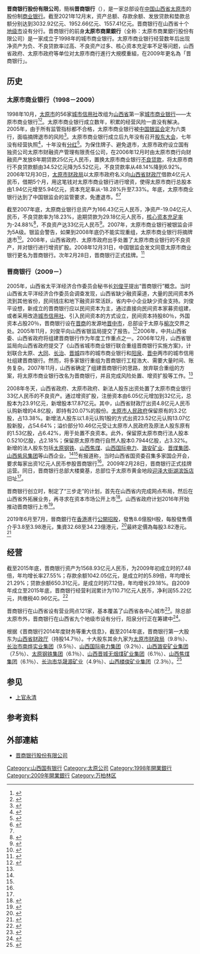 {{coord|37.81803|112.52941|display=title}}
{{Infobox_Company
| company_name_zh = 晋商银行股份有限公司|
| company_name_en = Jinshang Bank Company Limited
| company_name = 晋商银行
| company_logo = [[File:Jinshang_Bank_Logo.jpg|200px]]
| company_type = 
| market_information = 
| company_slogan = 
| predecessor = 太原市商业银行
| foundation = 2009年2月28日
| location = {{CHN}}[[山西省|山西省]][[太原市|太原市]][[小店区|小店区]]长风街59号
| zip code = 
| industry = [[金融业|金融业]]
| key_people = 董事长：[[郝强|郝强]]
| area_served = 山西省
| major_shareholder = [[山西省财政厅|山西省财政厅]]（12.25％）<br>[[华能资本服务有限公司|华能资本服务有限公司]]（10.28％）<br>[[太原市财政局|太原市财政局]]（7.98％）<br>[[长治市南烨实业集团有限公司|长治市南烨实业集团有限公司]]（7.72％）<br>[[山西潞安矿业（集团）有限责任公司|山西潞安矿业（集团）有限责任公司]]（6.15％）<br>[[山西国际电力集团有限公司|山西国际电力集团有限公司]]（5.14％）<br>[[山西焦煤集团有限责任公司|山西焦煤集团有限责任公司]]（4.99％）<br>[[长治市华晟源矿业有限公司|长治市华晟源矿业有限公司]]（4.02％）<br>
| sales = 
| asset = 
| profit = 
| market_value = 
| num_employees = 
| products = 
| revenue = 53.90亿元人民币（2021年）<ref name=report2021>{{cite web|title=晉商銀行股份有限公司 2021 年度報告|url=http://www.jshbank.com/data/tosend/resource/upload/20220427/4e411fa9-d939-496b-a76a-938bd842b2c7.pdf | access-date=2022-06-16 }}</ref>
| operating_income = 16.91亿元人民币（2021年）<ref name=report2021/>
| net_income = 14.8亿元人民币（2019年）<ref name=report2019/>
| locations = 159家营业网点
| homepage = {{URL|https://www.jshbank.com/}}
}}
'''晋商银行股份有限公司'''，簡稱'''晋商银行'''（{{hkex|2558}}），是一家总部设在[[中国|中国]][[山西省|山西省]][[太原市|太原市]]的股份制[[商业银行|商业银行]]。截至2021年12月末，资产总额、存款余额、发放贷款和垫款总额分别达到3032.92亿元、1952.66亿元、1557.41亿元。晋商银行在山西省十个[[地级市|地级市]]设有分行。晋商银行的前身'''太原市商業銀行'''（全称：太原市商業銀行股份有限公司）是一家成立于1998年的城市商业银行。太原市商业银行经营数年后出现净资产为负、不良贷款率过高、不良资产过多、核心资本充足率不足等问题，山西省政府、太原市政府等单位对太原市商行進行大規模重組，在2009年更名為「晋商银行」。

== 历史 ==
=== 太原市商业银行（1998－2009） ===
1998年10月，[[太原市|太原市]]的56家[[城市信用社|城市信用社]]改组为[[山西省|山西省]]第一家[[城市商业银行|城市商业银行]]——太原市商业银行<ref name="fhnp">{{cite news|title=凤凰涅槃太原商行拟重组为晋商银行|url=http://money.163.com/08/0118/03/42F834MR002524SC.html|accessdate=2016-03-02|agency=第一财经日报|date=2008-01-18|archive-url=https://web.archive.org/web/20160417002907/http://money.163.com/08/0118/03/42F834MR002524SC.html|archive-date=2016-04-17|dead-url=yes}}</ref><ref name="czgc">{{cite news|title=重组过程一波三折 晋商银行挂牌成立|url=http://stock.hexun.com/2009-02-28/115100222.html|accessdate=2016-03-02|agency=21世纪经济报道|date=2009-02-28|archive-date=2019-06-12|archive-url=https://web.archive.org/web/20190612191330/http://stock.hexun.com/2009-02-28/115100222.html|dead-url=no}}</ref>。太原市商业银行成立数年，积累的经营风险一直没有解决。2005年，由于所有监管指标都不合格，太原市商业银行被[[中国银监会|中国银监会]]定为六类行，面临摘牌退市的风险<ref>{{cite news|title=银监会深圳定调 城商行下一步自找前程|url=http://info.ceo.hc360.com/2005/06/30172514063.shtml|accessdate=2016-03-06|agency=中国网|date=2005-06-30|archive-date=2017-01-12|archive-url=https://web.archive.org/web/20170112040255/http://info.ceo.hc360.com/2005/06/30172514063.shtml|dead-url=no}}</ref>。太原市商业银行成立后九年没有召开[[股东大会|股东大会]]，七年没有经营执照<ref name=pjtb>{{cite news|title=破茧蜕变 晋商银行欲振翅|url=http://paper.people.com.cn/gjjrb/html/2009-01/12/content_174321.htm|accessdate=2016-03-02|agency=国际金融报|date=2009-01-12|archive-date=2016-04-16|archive-url=https://web.archive.org/web/20160416080533/http://paper.people.com.cn/gjjrb/html/2009-01/12/content_174321.htm|dead-url=no}}</ref>，十年没有[[分红|分红]]<ref name="sigeyue">{{cite news|title=晋商银行冲刺 四个月拿下牌照|url=http://finance.qq.com/a/20090407/000014.htm|accessdate=2016-03-02|agency=人民网—中国经济周刊|date=2009-04-07|archive-date=2017-01-12|archive-url=https://web.archive.org/web/20170112040400/http://finance.qq.com/a/20090407/000014.htm|dead-url=no}}</ref>。为保住牌子、避免退市，太原市政府设立国有独资公司太原市财融资产管理有限责任公司，在2006年12月时由太原市商行向财融资产发放8年期贷款25亿元人民币，置换太原市商业银行[[不良贷款|不良贷款]]，将太原市商行不良贷款额由34.52亿元降为5.52亿元，不良贷款率从48.14%降到6.92%。2006年12月30日，[[太原市财政局|太原市财政局]]以太原市政府名义向[[山西省财政厅|山西省财政厅]]借款4亿元人民币，借期5个月，用这笔钱对太原市商业银行进行增资，使得太原市商行总股本由1.94亿元增至5.94亿元，资本充足率从-18.28%升至7.33%。年底，太原市商业银行达到了中国银监会的监管要求，免遭退市。<ref>{{cite web|title=科学监管 鼓励创新，全面推进山西金融机构改革发展|url=http://www.sxdrc.gov.cn/xxlm/tzgg/jjlygg/201108/t20110812_49352.htm|website=山西省发展和改革委员会|accessdate=2016-04-04|archive-url=https://web.archive.org/web/20160425132402/http://www.sxdrc.gov.cn/xxlm/tzgg/jjlygg/201108/t20110812_49352.htm|archive-date=2016-04-25|dead-url=yes}}</ref><ref name=pjtb/>

截至2007年底，太原商业银行总资产为166.43亿元人民币，净资产-19.04亿元人民币，不良贷款率为18.23%，逾期贷款为29.18亿元人民币，[[核心资本充足率|核心资本充足率]]为-24.88%<ref>{{cite news|title=晋商银行净利破10亿 制造业采矿业为主要客户|url=http://money.sohu.com/20130527/n377135070.shtml|accessdate=2016-04-04|agency=理财周报|date=2013-05-27|archive-date=2019-06-13|archive-url=https://web.archive.org/web/20190613043241/http://money.sohu.com/20130527/n377135070.shtml|dead-url=no}}</ref>，不良资产达33亿元人民币<ref name="gjyh">{{cite news|title=政商“关键一环” “圈子”中的上官永清|url=http://news.cb.com.cn/html/economy_9_27839_1.html|accessdate=2016-03-02|agency=中国经营报|date=2015-10-16|deadurl=yes|archiveurl=https://web.archive.org/web/20160420060544/http://news.cb.com.cn/html/economy_9_27839_1.html|archivedate=2016-04-20}}</ref>。2007年，太原市商业银行被银监会评为5A级。银监会警告，如果到2008年底仍不能实现重组，太原市商业银行将摘牌退市<ref name="ccgx">{{cite news|title=上官永清：传承与革新重塑一家商业银行|url=http://finance.sina.com.cn/leadership/mroll/20110511/15509825688.shtml|accessdate=2016-03-02|agency=当代金融家|date=2011-05-11|archive-date=2019-06-05|archive-url=https://web.archive.org/web/20190605143617/http://finance.sina.com.cn/leadership/mroll/20110511/15509825688.shtml|dead-url=no}}</ref>。2008年，山西省政府、太原市政府出手处置了太原市商业银行的不良资产，并对银行进行增资扩股。2008年12月31日，中国银监会发文同意太原市商业银行更名为晋商银行。次年2月28日，晋商银行正式挂牌。<ref>{{cite news|title=晋商银行筹备大事记|url=http://finance.ce.cn/sub/jsyh/200902/27/t20090227_14274473.shtml|accessdate=2016-04-04|agency=中国经济网|date=2009-02-27|archive-date=2019-06-08|archive-url=https://web.archive.org/web/20190608041400/http://finance.ce.cn/sub/jsyh/200902/27/t20090227_14274473.shtml|dead-url=no}}</ref>

=== 晋商银行（2009－）===
2005年，山西省太平洋经济合作委员会秘书长[[刘俊平|刘俊平]]提出“晋商银行”概念。当时山西省太平洋经济合作委员会调查发现，山西省缺少融资渠道，大量的民间资本外流到其他省份，民间钱庄和地下融资非常活跃，省内中小企业缺少资金支持。刘俊平设想，新成立的晋商银行应以民间资本为主，通过直接向民间资本家募资组建，或者采用改造[[城市信用社|城市信用社]]、引入民间资本的方式设立，民间资本持股80％，外国资本占股20％，晋商银行设在[[晋商|晋商]]的发源地[[晋中市|晋中市]]，总部设于太原与[[榆次|榆次]]交界之处。2005年11月，刘俊平向山西省银监局提交了报告。<ref name=zuida>{{cite news|title=冲刺四个月晋商银行挂牌20.07％，省政府成最大股东|url=http://news.qq.com/a/20090301/000450.htm|accessdate=2016-03-06|agency=山西新闻网|date=2009-03-01|archive-date=2017-01-12|archive-url=https://web.archive.org/web/20170112061629/http://news.qq.com/a/20090301/000450.htm|dead-url=no}}</ref>2006年，中共山西省委、山西省政府将组建晋商银行作为年度工作重点之一。2006年12月，山西省银监局向山西省政府提交了《山西省城市商业银行联合重组晋商银行实施方案》，计划联合太原、[[大同市商业银行|大同]]、[[长治市商业银行|长治]]、[[晋城市商业银行|晋城]]四市的城市商业银行和[[阳泉|阳泉]]、[[晋中|晋中]]两市的城市信用社组建晋商银行。然而，将多家银行重组为晋商银行工程浩大、需要大量时间、账务复杂。2007年11月，山西省确定了组建晋商银行的思路，放弃联合重组的方案，将太原市商业银行改名为晋商银行，并且完成风险处置、增资扩股等工作。<ref name="fhnp"/>

2008年冬天，山西省政府、太原市政府、新法人股东出资处置了太原市商业银行33亿人民币的不良资产。通过增资扩股，注册资本由6.05亿元增加到32亿元，总股本为23.91亿元，新增股本17.87亿元。其中，山西省财政厅出资4.8亿元人民币认购新增的4.8亿股，即持有20.07%的股份。[[太原市人民政府|太原市人民政府]]保留原有的3.2亿股，占13.38%。新增法人股东以1.8元认购1股的方式出资23.52亿元认购13.07亿股新股，占54.64%；溢价部分10.46亿元受让太原市人民政府及原法人股东原有的1.53亿股，占6.42%，用于处置不良资本。此外，保留原太原市商行法人股本0.5210亿股，占2.18%；保留原太原市商行自然人股本0.7944亿股，占3.32%。新增的法人股东包括[[太原钢铁|太原钢铁]]、[[山西焦煤|山西焦煤]]、[[山西国际电力|山西国际电力]]、[[潞安矿业|潞安矿业]]、[[晋煤集团|晋煤集团]]、[[山西紫风集团|山西紫风集团]]等山西企业。<ref name=zuida/><ref name="czgc"/>有报道称，当时山西省国资委召集多家国企开会，要求每家出资1亿元人民币参股晋商银行<ref name="gjyh"/>。2009年2月28日，晋商银行正式挂牌运营。同日，晋商银行总部大楼奠基，总部位于太原市黄金地段[[迎泽大街|迎泽大街]][[湖滨饭店_(太原)|湖滨饭店]]旧址<ref name="gjyh"/>。

晋商银行创立时，制定了“三步走”的计划，首先在山西省内完成网点布局，然后在山西省外拓展业务，再寻求在资本市场公开上市<ref>{{cite news|title=晋商银行三年迈出三大步 力争2015年IPO|url=http://finance.ifeng.com/ipo/xgyw/20120229/5676811.shtml|accessdate=2016-03-02|agency=证券日报|date=2012-02-29|archive-date=2019-06-05|archive-url=https://web.archive.org/web/20190605082215/http://finance.ifeng.com/ipo/xgyw/20120229/5676811.shtml|dead-url=no}}</ref>。山西省政府计划2016年开始推动晋商银行上市<ref>{{cite news|title=多家金融机构今年或落户山西 晋商银行将启动上市|url=http://www.gywb.cn/content/2016-02/27/content_4664055.htm|accessdate=2016-04-04|agency=多家金融机构今年或落户山西 晋商银行将启动上市|date=2016-02-27|archive-date=2019-06-10|archive-url=https://web.archive.org/web/20190610014035/http://www.gywb.cn/content/2016-02/27/content_4664055.htm|dead-url=no}}</ref>。

2019年6月至7月，晉商銀行在[[香港|香港]]進行[[公開招股|公開招股]]，發售8.6億股H股，每股發售價介乎3.8至3.98港元，集資32.68至34.23億港元，<ref>{{cite news|title=晋商银行通过聆讯 山西首家上市银行诞生|url=https://finance.sina.com.cn/money/bank/gsdt/2019-06-28/doc-ihytcerk9797662.shtml|accessdate=2019-06-29|work=新浪财经|date=2019-06-28|archive-date=2019-06-29|archive-url=https://web.archive.org/web/20190629000233/https://finance.sina.com.cn/money/bank/gsdt/2019-06-28/doc-ihytcerk9797662.shtml|dead-url=no}}</ref>最終定價為每股3.82港元。<ref>{{Cite news |url=https://hk.on.cc/hk/bkn/cnt/finance/20190717/bkn-20190717065341747-0717_00842_001.html |title=新股專輯：晉商銀行以3.82元定價 |website=on.cc |date=2019-07-17 |accessdate=2019-07-17 |archive-date=2019-07-17 |archive-url=https://web.archive.org/web/20190717024259/https://hk.on.cc/hk/bkn/cnt/finance/20190717/bkn-20190717065341747-0717_00842_001.html |dead-url=no }}</ref>

== 经营 ==
截至2015年底，晋商银行资产为1568.93亿元人民币，为2009年初成立时的7.48倍，年均增长率27.55%；存款余额1042.05亿元，是成立时的5.89倍，年均增长21.29%；贷款余额650.31亿元，是成立时的7.12倍，年均增长29.18%。自2009年成立至2015年底，晋商银行经营利润累计为110.71亿元人民币，净利润55.22亿元，共缴税40.96亿元。<ref>{{cite news|title=晋商银行成立七年实现稳健发展|url=http://finance.china.com.cn/roll/20160302/3608972.shtml|accessdate=2016-04-04|agency=山西日报|date=2016-03-02|archive-date=2019-06-07|archive-url=https://web.archive.org/web/20190607041045/http://finance.china.com.cn/roll/20160302/3608972.shtml|dead-url=no}}</ref>

晋商银行在山西省设有营业网点121家，基本覆盖了山西省各中心城市<ref>{{cite web|title=我行简介|url=http://www.jshbank.com/jsyh/gywm/2057.html|website=晋商银行|accessdate=2016-04-04|archive-date=2020-06-10|archive-url=https://web.archive.org/web/20200610140024/http://www.jshbank.com/jsyh/gywm/2057.html|dead-url=no}}</ref>。除总部太原市外，晋商银行在山西省九个地级市设有分行，阳泉分行正在筹建中<ref>{{cite web|title=组织架构|url=http://www.jshbank.com/jsyh/gywm/362.html|website=晋商银行|accessdate=2016-04-04|archive-date=2020-02-20|archive-url=https://web.archive.org/web/20200220001304/http://www.jshbank.com/jsyh/gywm/362.html|dead-url=no}}</ref>。

根据《晋商银行2014年度财务等重大信息》，截至2014年底，晋商银行第一大股东为[[山西省财政厅|山西省财政厅]]（持股14.7％）。十大股东其余九家为[[太原市财政局|太原市财政局]]（9.8％）、[[长治市南烨实业集团|长治市南烨实业集团]]（9.5％）、[[山西国际电力集团|山西国际电力集团]]（9.2％）、[[山西潞安矿业集团|山西潞安矿业集团]]（7.5％）、[[太原钢铁集团|太原钢铁集团]]（6.1％）、[[山西晋城无烟煤矿业集团|山西晋城无烟煤矿业集团]]（6.1％）、[[山西焦煤集团|山西焦煤集团]]（6.1％）、[[长治市华晟源矿业|长治市华晟源矿业]]（4.9％）、[[山西楼俊矿业集团|山西楼俊矿业集团]]（2.3％）。<ref name=report2019>{{cite web|title=晋商银行 2019 年度财务等重大信息|url=http://www.jshbank.com/data/tosend/resource/upload/20200901/6e15a007-cba0-42d0-904e-bd222a366954.pdf|access-date=2022-01-17|archive-date=2022-01-18|archive-url=https://web.archive.org/web/20220118182433/http://www.jshbank.com/data/tosend/resource/upload/20200901/6e15a007-cba0-42d0-904e-bd222a366954.pdf|dead-url=no}}</ref>

== 参见 ==
* [[上官永清|上官永清]]

== 参考资料 ==
{{reflist|2}}

==外部連結==
*[http://www.jshbank.com 晋商银行股份有限公司] {{Wayback|url=http://www.jshbank.com/ |date=20200704153325 }}

{{中华人民共和国城市商业银行}}
[[Category:山西国有银行|Category:山西国有银行]]
[[Category:太原公司|Category:太原公司]]
[[Category:1998年開業銀行|Category:1998年開業銀行]]
[[Category:2009年開業銀行|Category:2009年開業銀行]]
[[Category:万柏林区|Category:万柏林区]]